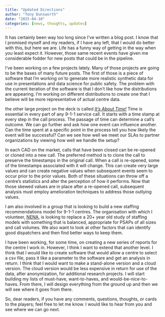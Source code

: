 ```yaml
---
title: "Updated Directions"
author: "Tony Dunsworth"
date: "2025-04-10"
categories: [news, thoughts, updates]
---
```


It has certainly been way too long since I've written a blog post. I know that I promised myself and my readers, if I have any left, that I would do better with this, but here we are. Life has a funny way of getting in the way when you least expect it. However, those same recent events have given me considerable fodder for new posts that could be in the pipeline. 

I've been working on a few projects lately. Many of those projects are going to be the bases of many future posts. The first of those is a piece of software that I'm working on`to generate more realistic synthetic data for use in presentations and data science for public safety. The problem with the current iteration of the software is that I don't like how the distributions are appearing. I'm working on different distributions to create one that I believe will be more representative of actual centre data.

the other large project on the deck is called <ins>*It's About Time!*</ins> Time is essential in every part of any 9-1-1 service call. It starts with a time stamp at every step in the call process. The passage of time can determine a call's outcome. We can go further and ask how one event can influence another. Can the time spent at a specific point in the process tell you how likely the event will be successful? Can we see how well we meet our SLAs to partner organizations by viewing how well we handle the setup? 

In each CAD on the market, calls that have been closed can be re-opened or cloned into a new call. The preferred method is to clone the call to preserve the timestamps in the original call. When a call is re-opened, some of the timestamps associated with it will change. This can create very large values and can create negative values when subsequent events seem to occur prior to the prior values. Both of these situations can throw off a centre's statistics and alter the perception of how it performs. Now that those skewed values are in place after a re-opened call, subsequent analysis must employ amelioration techniques to address those outlying values.

I am also involved in a group that is looking to build a new staffing recommendations model for 9-1-1 centres. The organisation with which I volunteer, [NENA](https://www.nena.org), is looking to replace a 20+ year old study of staffing models with something that is balanced, appropriate for PSAPs of all sizes and call volumes. We also want to look at other factors that can identify good dispatchers and then find better ways to keep them. 

I have been working, for some time, on creating a new series of reports for the centre I work in. However, I think I want to extend that another level. I think that I would like to create software that would allow a centre to select a csv file, pass it like a parameter to the software and get an analysis in return. I think that I would want to make a stand-alone version and a cloud version. The cloud version would be less expensive in return for use of the data, after anonymization, for additional research projects. I will start building my lists of must-have, want-to-haves, and would-be-nice-to-haves. From there, I will design everything from the ground up and then we will see where it goes from there. 

So, dear readers, if you have any comments, questions, thoughts, or cards to the players; feel free to let me know. I would like to hear from you and see where we can go next. 